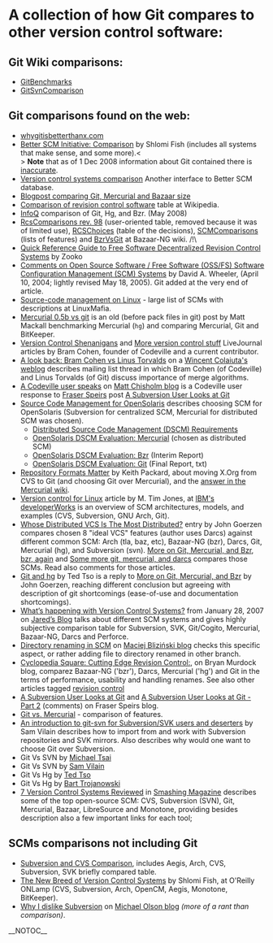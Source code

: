 = A collection of how Git compares to other version control software: =
== Git Wiki comparisons: ==
* [[GitBenchmarks]]
* [[GitSvnComparsion|[[GitSvnComparison]]]]

== Git comparisons found on the web: ==
* [[http://whygitisbetterthanx.com/|whygitisbetterthanx.com]]
* [[http://better-scm.berlios.de/comparison/|Better SCM Initiative: Comparison]] by Shlomi Fish (includes all systems that make sense, and some more).<<BR>> <b>Note</b> that as of 1 Dec 2008 information about Git contained there is [[http://thread.gmane.org/gmane.comp.version-control.git/95809/focus=97253|inaccurate]].
* [[http://versioncontrolblog.com/comparison/|Version control systems comparison]] Another interface to Better SCM database.
* [[http://vcscompare.blogspot.com/2008/06/git-mercurial-bazaar-repository-size.html|Blogpost comparing Git, Mercurial and Bazaar size]]
* [[WikiPedia:Comparison_of_revision_control_software|Comparison of revision control software]] table at Wikipedia.
* [[http://www.infoq.com/articles/dvcs-guide|InfoQ]] comparison of Git, Hg, and Bzr. (May 2008)
* [[http://bazaar-vcs.org/RcsComparisons?action=recall&rev=98|[[RcsComparisons]] rev. 98]] (user-oriented table, removed because it was of limited use), [[http://bazaar-vcs.org/RCSChoices|RCSChoices]] (table of the decisions), [[http://bazaar-vcs.org/SCMComparisons|SCMComparisons]] (lists of features) and [[http://bazaar-vcs.org/BzrVsGit|[[BzrVsGit]]]] at Bazaar-NG wiki. /!\
* [[http://zooko.com/revision_control_quick_ref.html|Quick Reference Guide to Free Software Decentralized Revision Control Systems]] by Zooko
* [[http://www.dwheeler.com/essays/scm.html|Comments on Open Source Software / Free Software (OSS/FS) Software Configuration Management (SCM) Systems]] by David A. Wheeler, (April 10, 2004; lightly revised May 18, 2005). Git added at the very end of article.
* [[http://linuxmafia.com/faq/Apps/scm.html|Source-code management on Linux]] - large list of SCMs with descriptions at Linux<code><nowiki></nowiki></code>Mafia.
* [[http://www.selenic.com/pipermail/mercurial/2005-May/000334.html|Mercurial 0.5b vs git]] is an old (before pack files in git) post by Matt Mackall benchmarking Mercurial (<code><nowiki>hg</nowiki></code>) and comparing Mercurial, Git and Bit<code><nowiki></nowiki></code>Keeper.
* [[http://bramcohen.livejournal.com/17319.html|Version Control Shenanigans]] and [[http://bramcohen.livejournal.com/17925.html|More version control stuff]] Live<code><nowiki></nowiki></code>Journal articles by Bram Cohen, founder of Codeville and a current contributor.
* [[http://wincent.com/a/about/wincent/weblog/archives/2007/07/a_look_back_bra.php|A look back: Bram Cohen vs Linus Torvalds]] on a [[http://wincent.com/a/about/wincent/weblog/|Wincent Colaiuta's weblog]] describes mailing list thread in which Bram Cohen (of Codeville) and Linus Torvalds (of Git) discuss importance of merge algorithms.
* [[http://glyphobet.theory.org/blog/?p=60|A Codeville user speaks]] on [[http://glyphobet.theory.org/blog/|Matt Chisholm blog]] is a Codeville user response to [[http://speirs.org/|Fraser Speirs]] post [[http://speirs.org/2007/07/19/a-subversion-user-looks-at-git/|A Subversion User Looks at Git]]
* [[http://opensolaris.org/os/community/tools/scm/|Source Code Management for OpenSolaris]] describes choosing SCM for Open<code><nowiki></nowiki></code>Solaris (Subversion for centralized SCM, Mercurial for distributed SCM was chosen).
** [[http://www.opensolaris.org/os/community/tools/scm/dscmreqdoc/|Distributed Source Code Management (DSCM) Requirements]]
** [[http://opensolaris.org/os/community/tools/scm/dcm_evaluation_mercurial/|OpenSolaris DSCM Evaluation: Mercurial]] (chosen as distributed SCM)
** [[http://opensolaris.org/os/community/tools/scm/bzr-eval/|OpenSolaris DSCM Evaluation: Bzr]] (Interim Report)
** [[http://opensolaris.org/os/community/tools/scm/git-report-final.txt|OpenSolaris DSCM Evaluation: Git]] (Final Report, txt)
* [[http://keithp.com/blog/Repository_Formats_Matter/|Repository Formats Matter]] by Keith Packard, about moving X.Org from CVS to Git (and choosing Git over Mercurial), and the [[http://www.selenic.com/mercurial/wiki/index.cgi/RepositoryFormatsMatter|answer in the Mercurial wiki]].
* [[http://www-128.ibm.com/developerworks/linux/library/l-vercon/index.html?ca=drs-|Version control for Linux]] article by M. Tim Jones, at [[http://www-128.ibm.com/developerworks/|IBM's developerWorks]] is an overview of SCM architectures, models, and examples (CVS, Subversion, GNU Arch, Git).
* [[http://changelog.complete.org/posts/528-Whose-Distributed-VCS-Is-The-Most-Distributed.html|Whose Distributed VCS Is The Most Distributed?]] entry by John Goerzen compares chosen 8 "ideal VCS" features (author uses Darcs) against different common SCM: Arch (tla, baz, etc), Bazaar-NG (bzr), Darcs, Git, Mercurial (hg), and Subversion (svn). [[http://changelog.complete.org/posts/594-More-on-Git,-Mercurial,-and-Bzr.html|More on Git, Mercurial, and Bzr]], [[http://changelog.complete.org/posts/595-bzr,-again.html|bzr, again]] and [[http://changelog.complete.org/posts/596-Some-more-git,-mercurial,-and-darcs.html|Some more git, mercurial, and darcs]] compares those SCMs. Read also comments for those articles.
* [[http://tytso.livejournal.com/29467.html|Git and hg]] by Ted Tso is a reply to [[http://changelog.complete.org/posts/594-More-on-Git,-Mercurial,-and-Bzr.html|More on Git, Mercurial, and Bzr]] by John Goerzen, reaching different conclusion but agreeing with description of git shortcomings (ease-of-use and documentation shortcomings).
* [[http://jaredrobinson.com/blog/?p=62|What’s happening with Version Control Systems?]] from January 28, 2007 on [[http://jaredrobinson.com/blog|Jared’s Blog]] talks about different SCM systems and gives highly subjective comparison table for Subversion, SVK, Git/Cogito, Mercurial, Bazaar-NG, Darcs and Perforce.
* [[http://automatthias.wordpress.com/2007/06/07/directory-renaming-in-scm/|Directory renaming in SCM]] on [[http://automatthias.wordpress.com/|Maciej Bliziński blog]] checks this specific aspect, or rather adding file to directory renamed in other branch.
* [[http://bryan-murdock.blogspot.com/2007/03/cutting-edge-revision-control.html|Cyclopedia Square: Cutting Edge Revision Control:]], on Bryan Murdock blog, comparez Bazaar-NG ('bzr'), Darcs, Mercurial ('hg') and Git in the terms of performance, usability and handling renames. See also other articles tagged [[http://bryan-murdock.blogspot.com/search/label/revision%20control|revision control]]
* [[http://speirs.org/2007/07/19/a-subversion-user-looks-at-git/|A Subversion User Looks at Git]] and [[http://speirs.org/2007/07/23/a-subversion-user-looks-at-git-part-2/|A Subversion User Looks at Git - Part 2]] (comments) on Fraser Speirs blog.
* [[http://blog.experimentalworks.net/2007/08/git-vs-mercurial/|Git vs. Mercurial]] - comparison of features.
* [[http://utsl.gen.nz/talks/git-svn/intro.html|An introduction to git-svn for Subversion/SVK users and deserters]] by Sam Vilain describes how to import from and work with Subversion repositories and SVK mirrors. Also describes why would one want to choose Git over Subversion.
* Git Vs SVN by [[http://mjtsai.com/blog/2007/07/15/subversion-to-git/|Michael Tsai]]
* Git Vs SVN by [[http://utsl.gen.nz/talks/git-svn/intro.html|Sam Vilain]]
* Git Vs Hg by [[http://tytso.livejournal.com/29467.html|Ted Tso]]
* Git Vs Hg by [[http://www.jukie.net/~bart/blog/git-vs-hg|Bart Trojanowski]]
* [[http://www.smashingmagazine.com/2008/09/18/the-top-7-open-source-version-control-systems/|7 Version Control Systems Reviewed]] in [[http://www.smashingmagazine.com/|Smashing Magazine]] describes some of the top open-source SCM: CVS, Subversion (SVN), Git, Mercurial, Bazaar, LibreSource and Monotone, providing besides description also a few important links for each tool;

== SCMs comparisons not including Git ==
* [[http://wiki.gnuarch.org/SubVersionAndCvsComparison|Subversion and CVS Comparison]], includes Aegis, Arch, CVS, Subversion, SVK briefly compared table.
* [[http://www.onlamp.com/pub/a/onlamp/2004/01/29/scm_overview.html|The New Breed of Version Control Systems]] by Shlomi Fish, at O'Reilly ONLamp (CVS, Subversion, Arch, Open<code><nowiki></nowiki></code>CM, Aegis, Monotone, Bit<code><nowiki></nowiki></code>Keeper).
* [[http://blog.mwolson.org/tech/why_i_dislike_subversion.html|Why I dislike Subversion]] on [[http://blog.mwolson.org/|Michael Olson blog]] <i>(more of a rant than comparison)</i>.

__NOTOC__